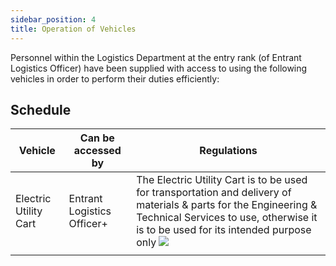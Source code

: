 ```yaml
---
sidebar_position: 4
title: Operation of Vehicles 
---
```

Personnel within the Logistics Department at the <Highlight color="#00C09A">entry rank (of Entrant Logistics Officer)</Highlight> have been supplied with access to using the following vehicles in order to perform their duties efficiently:


## Schedule
| Vehicle       | Can be accessed by    | Regulations                                                                                                                                                                                                                                                                                                                                                                                                                                                                                                                                                                                                                                   |
| -------------- | ------------------ | ------------------------------------------------------------------------------------------------------------------------------------ |
| Electric Utility Cart     | Entrant Logistics Officer+ | The Electric Utility Cart is to be used for transportation and delivery of materials & parts for the Engineering & Technical Services to use, otherwise it is to be used for its intended purpose only     ![](./images/utilitycart.png)
                                                  |